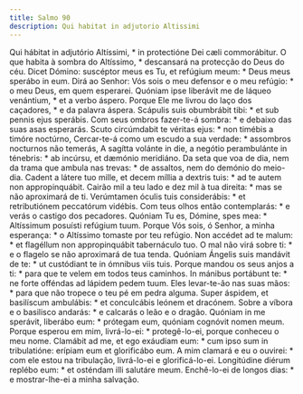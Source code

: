 ```yaml
---
title: Salmo 90
description: Qui habitat in adjutorio Altissimi
---
```


<div class="side-by-side not-content">
  <span class="text-justify">
    Qui hábitat in adjutório Altíssimi, * in protectióne Dei cæli commorábitur.
  </span>
  <span class="text-justify">
    O que habita à sombra do Altíssimo, * descansará na protecção do Deus do
    céu.
  </span>
  <span class="text-justify">
    Dicet Dómino: suscéptor meus es Tu, et refúgium meum: * Deus meus sperábo in
    eum.
  </span>
  <span class="text-justify">
    Dirá ao Senhor: Vós sois o meu defensor e o meu refúgio: * o meu Deus, em
    quem esperarei.
  </span>
  <span class="text-justify">
    Quóniam ipse liberávit me de láqueo venántium, * et a verbo áspero.
  </span>
  <span class="text-justify">
    Porque Ele me livrou do laço dos caçadores, * e da palavra áspera.
  </span>
  <span class="text-justify">
    Scápulis suis obumbrábit tibi: * et sub pennis ejus sperábis.
  </span>
  <span class="text-justify">
    Com seus ombros fazer-te-á sombra: * e debaixo das suas asas esperarás.
  </span>
  <span class="text-justify">
    Scuto circúmdabit te véritas ejus: * non timébis a timóre noctúrno,
  </span>
  <span class="text-justify">
    Cercar-te-á como um escudo a sua verdade: * assombros nocturnos não temerás,
  </span>
  <span class="text-justify">
    A sagítta volánte in die, a negótio perambulánte in ténebris: * ab incúrsu,
    et dæmónio meridiáno.
  </span>
  <span class="text-justify">
    Da seta que voa de dia, nem da trama que ambula nas trevas: * de assaltos,
    nem do demónio do meio-dia.
  </span>
  <span class="text-justify">
    Cadent a látere tuo mille, et decem míllia a dextris tuis: * ad te autem non
    appropinquábit.
  </span>
  <span class="text-justify">
    Cairão mil a teu lado e dez mil à tua direita: * mas se não aproximará de
    ti.
  </span>
  <span class="text-justify">
    Verúmtamen óculis tuis considerábis: * et retributiónem peccatórum vidébis.
  </span>
  <span class="text-justify">
    Com teus olhos então contemplarás: * e verás o castigo dos pecadores.
  </span>
  <span class="text-justify">
    Quóniam Tu es, Dómine, spes mea: * Altíssimum posuísti refúgium tuum.
  </span>
  <span class="text-justify">
    Porque Vós sois, ó Senhor, a minha esperança: * o Altíssimo tomaste por teu
    refúgio.
  </span>
  <span class="text-justify">
    Non accédet ad te malum: * et flagéllum non appropinquábit tabernáculo tuo.
  </span>
  <span class="text-justify">
    O mal não virá sobre ti: * e o flagelo se não aproximará de tua tenda.
  </span>
  <span class="text-justify">
    Quóniam Ángelis suis mandávit de te: * ut custódiant te in ómnibus viis
    tuis.
  </span>
  <span class="text-justify">
    Porque mandou os seus anjos a ti: * para que te velem em todos teus
    caminhos.
  </span>
  <span class="text-justify">
    In mánibus portábunt te: * ne forte offéndas ad lápidem pedem tuum.
  </span>
  <span class="text-justify">
    Eles levar-te-ão nas suas mãos: * para que não tropece o teu pé em pedra
    alguma.
  </span>
  <span class="text-justify">
    Super áspidem, et basilíscum ambulábis: * et conculcábis leónem et dracónem.
  </span>
  <span class="text-justify">
    Sobre a víbora e o basilisco andarás: * e calcarás o leão e o dragão.
  </span>
  <span class="text-justify">
    Quóniam in me sperávit, liberábo eum: * prótegam eum, quóniam cognóvit nomen
    meum.
  </span>
  <span class="text-justify">
    Porque esperou em mim, livrá-lo-ei: * protegê-lo-ei, porque conheceu o meu
    nome.
  </span>
  <span class="text-justify">
    Clamábit ad me, et ego exáudiam eum: * cum ipso sum in tribulatióne: erípiam
    eum et glorificábo eum.
  </span>
  <span class="text-justify">
    A mim clamará e eu o ouvirei: * com ele estou na tribulação, livrá-lo-ei e
    glorificá-lo-ei.
  </span>
  <span class="text-justify">
    Longitúdine diérum replébo eum: * et osténdam illi salutáre meum.
  </span>
  <span class="text-justify">
    Enchê-lo-ei de longos dias: * e mostrar-lhe-ei a minha salvação.
  </span>
</div>
